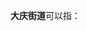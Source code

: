 '''大庆街道'''可以指：
{{PRC admin/disambig|23/10/04/005/000|34/03/04/003/000}}
{{disambig|cat=四字乡级行政区划消歧义}}